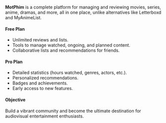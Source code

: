 **MotPhim** is a complete platform for managing and reviewing movies, series, anime, dramas, and more, all in one place, unlike alternatives like Letterboxd and MyAnimeList.

#### **Free Plan**
- Unlimited reviews and lists.  
- Tools to manage watched, ongoing, and planned content.  
- Collaborative lists and recommendations for friends.  

#### **Pro Plan**
- Detailed statistics (hours watched, genres, actors, etc.).  
- Personalized recommendations.  
- Badges and achievements.  
- Early access to new features.  

#### **Objective**
Build a vibrant community and become the ultimate destination for audiovisual entertainment enthusiasts.